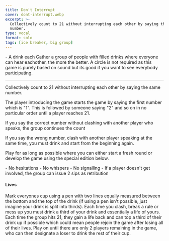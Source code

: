 ```yaml
---
title: Don't Interrupt
cover: dont-interrupt.webp
excerpt: >-
  Collectively count to 21 without interrupting each other by saying the same
  number.
type: vocal
format: solo
tags: [ice breaker, big group]
---
```


<GameHero
  cover="/BeerGoggleGames/images/dont-interrupt.webp"
  alt="Don't Interrupt"
/>

<GameSection title="Equipment" icon="/BeerGoggleGames/images/liquor.webp">
-   A drink each
</GameSection>

<GameSection title="Setup" icon="/BeerGoggleGames/images/settings.webp">
Gather a group of people with filled drinks where everyone can hear eachother, the more the better. A circle is not required as this game is purely based on sound but its good if you want to see everybody participating.

* * *
</GameSection>

<GameSection title="Aim of the Game" icon="/BeerGoggleGames/images/target.webp">
<p>Collectively count to 21 without interrupting each other by saying the same number.</p>
</GameSection>

<GameSection title="How to Play" icon="/BeerGoggleGames/images/question.webp">
The player introducing the game starts the game by saying the first number which is "1". This is followed by someone saying "2" and so on in no particular order until a player reaches 21.

If you say the correct number without clashing with another player who speaks, the group continues the count

If you say the wrong number, clash with another player speaking at the same time, you must drink and start from the beginning again.

Play for as long as possible where you can either start a fresh round or develop the game using the special edition below.
</GameSection>

<GameSection title="Rules" icon="/BeerGoggleGames/images/rules.webp">
-   No hesitations
-   No whispers
-   No signalling
-   If a player doesn't get involved, the group can issue 2 sips as retribution
</GameSection>

<GameSection title="Special Edition" icon="/BeerGoggleGames/images/special.webp">

<h4>Lives</h4>

<p>Mark everyones cup using a pen with two lines equally measured between the bottom and the top of the drink (if using a pen isn't possible, just imagine your drink is split into thirds). Each time you clash, break a rule or mess up you must drink a third of your drink and essentially a life of yours. Each time the group hits 21, they gain a life back and can top a third of their drink up if possible which could mean people rejoin the game after losing all of their lives. Play on until there are only 2 players remaining in the game, who can then designate a loser to drink the rest of their cup.</p>
</GameSection>

<ShareButtons title="Don't Interrupt" />

<FeedbackCard>
</FeedbackCard>
